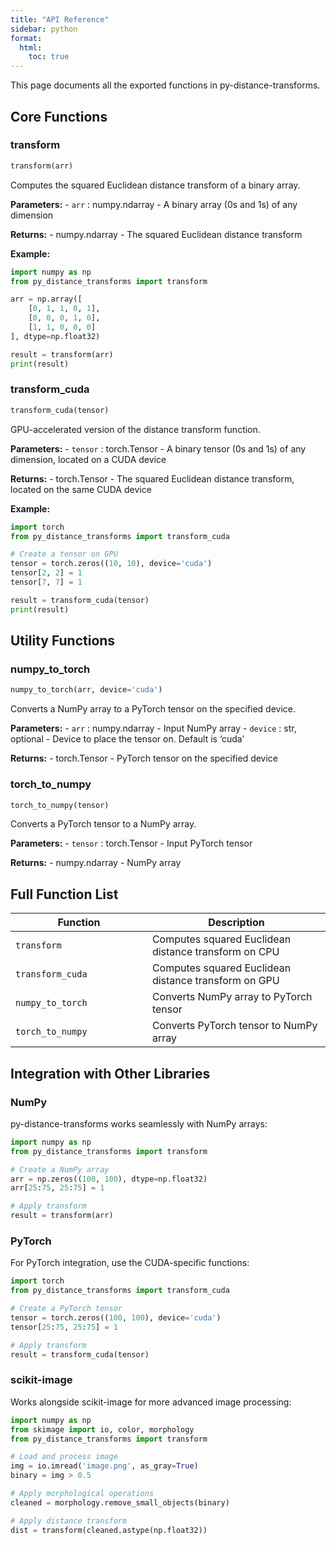 ```yaml
---
title: "API Reference"
sidebar: python
format:
  html:
    toc: true
---
```


This page documents all the exported functions in py-distance-transforms.

## Core Functions

### transform

```python
transform(arr)
```

Computes the squared Euclidean distance transform of a binary array.

**Parameters:**
- `arr` : numpy.ndarray
  - A binary array (0s and 1s) of any dimension

**Returns:**
- numpy.ndarray
  - The squared Euclidean distance transform

**Example:**

```python
import numpy as np
from py_distance_transforms import transform

arr = np.array([
    [0, 1, 1, 0, 1],
    [0, 0, 0, 1, 0],
    [1, 1, 0, 0, 0]
], dtype=np.float32)

result = transform(arr)
print(result)
```

### transform_cuda

```python
transform_cuda(tensor)
```

GPU-accelerated version of the distance transform function.

**Parameters:**
- `tensor` : torch.Tensor
  - A binary tensor (0s and 1s) of any dimension, located on a CUDA device

**Returns:**
- torch.Tensor
  - The squared Euclidean distance transform, located on the same CUDA device

**Example:**

```python
import torch
from py_distance_transforms import transform_cuda

# Create a tensor on GPU
tensor = torch.zeros((10, 10), device='cuda')
tensor[2, 2] = 1
tensor[7, 7] = 1

result = transform_cuda(tensor)
print(result)
```

## Utility Functions

### numpy_to_torch

```python
numpy_to_torch(arr, device='cuda')
```

Converts a NumPy array to a PyTorch tensor on the specified device.

**Parameters:**
- `arr` : numpy.ndarray
  - Input NumPy array
- `device` : str, optional
  - Device to place the tensor on. Default is 'cuda'

**Returns:**
- torch.Tensor
  - PyTorch tensor on the specified device

### torch_to_numpy

```python
torch_to_numpy(tensor)
```

Converts a PyTorch tensor to a NumPy array.

**Parameters:**
- `tensor` : torch.Tensor
  - Input PyTorch tensor

**Returns:**
- numpy.ndarray
  - NumPy array

## Full Function List

| Function | Description |
|----------|-------------|
| `transform` | Computes squared Euclidean distance transform on CPU |
| `transform_cuda` | Computes squared Euclidean distance transform on GPU |
| `numpy_to_torch` | Converts NumPy array to PyTorch tensor |
| `torch_to_numpy` | Converts PyTorch tensor to NumPy array |

## Integration with Other Libraries

### NumPy

py-distance-transforms works seamlessly with NumPy arrays:

```python
import numpy as np
from py_distance_transforms import transform

# Create a NumPy array
arr = np.zeros((100, 100), dtype=np.float32)
arr[25:75, 25:75] = 1

# Apply transform
result = transform(arr)
```

### PyTorch

For PyTorch integration, use the CUDA-specific functions:

```python
import torch
from py_distance_transforms import transform_cuda

# Create a PyTorch tensor
tensor = torch.zeros((100, 100), device='cuda')
tensor[25:75, 25:75] = 1

# Apply transform
result = transform_cuda(tensor)
```

### scikit-image

Works alongside scikit-image for more advanced image processing:

```python
import numpy as np
from skimage import io, color, morphology
from py_distance_transforms import transform

# Load and process image
img = io.imread('image.png', as_gray=True)
binary = img > 0.5

# Apply morphological operations
cleaned = morphology.remove_small_objects(binary)

# Apply distance transform
dist = transform(cleaned.astype(np.float32))
```